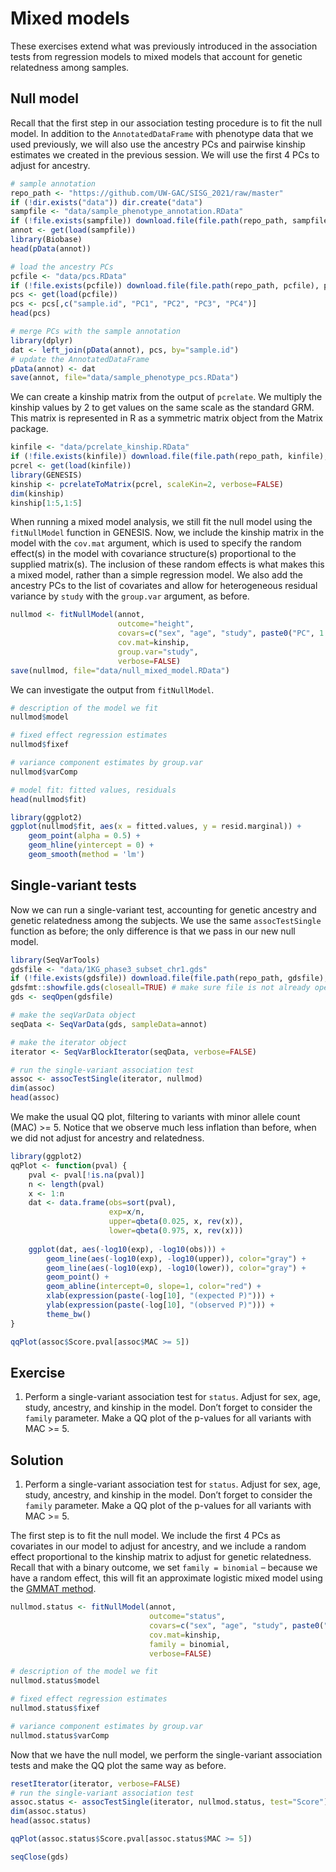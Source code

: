 # Mixed models

These exercises extend what was previously introduced in the association tests from regression models to mixed models that account for genetic relatedness among samples.

## Null model

Recall that the first step in our association testing procedure is to fit the null model. In addition to the `AnnotatedDataFrame` with phenotype data that we used previously, we will also use the ancestry PCs and pairwise kinship estimates we created in the previous session. We will use the first 4 PCs to adjust for ancestry.

```r
# sample annotation
repo_path <- "https://github.com/UW-GAC/SISG_2021/raw/master"
if (!dir.exists("data")) dir.create("data")
sampfile <- "data/sample_phenotype_annotation.RData"
if (!file.exists(sampfile)) download.file(file.path(repo_path, sampfile), sampfile)
annot <- get(load(sampfile))
library(Biobase)
head(pData(annot))

# load the ancestry PCs
pcfile <- "data/pcs.RData"
if (!file.exists(pcfile)) download.file(file.path(repo_path, pcfile), pcfile)
pcs <- get(load(pcfile))
pcs <- pcs[,c("sample.id", "PC1", "PC2", "PC3", "PC4")]
head(pcs)

# merge PCs with the sample annotation
library(dplyr)
dat <- left_join(pData(annot), pcs, by="sample.id")
# update the AnnotatedDataFrame
pData(annot) <- dat
save(annot, file="data/sample_phenotype_pcs.RData")
```

We can create a kinship matrix from the output of `pcrelate`. We multiply the kinship values by 2 to get values on the same scale as the standard GRM. This matrix is represented in R as a symmetric matrix object from the Matrix package.

```r
kinfile <- "data/pcrelate_kinship.RData"
if (!file.exists(kinfile)) download.file(file.path(repo_path, kinfile), kinfile)
pcrel <- get(load(kinfile))
library(GENESIS)
kinship <- pcrelateToMatrix(pcrel, scaleKin=2, verbose=FALSE)
dim(kinship)
kinship[1:5,1:5]
```

When running a mixed model analysis, we still fit the null model using the `fitNullModel` function in GENESIS. Now, we include the kinship matrix in the model with the `cov.mat` argument, which is used to specify the random effect(s) in the model with covariance structure(s) proportional to the supplied matrix(s). The inclusion of these random effects is what makes this a mixed model, rather than a simple regression model. We also add the ancestry PCs to the list of covariates and allow for heterogeneous residual variance by `study` with the `group.var` argument, as before.

```r
nullmod <- fitNullModel(annot, 
                        outcome="height", 
                        covars=c("sex", "age", "study", paste0("PC", 1:4)), 
                        cov.mat=kinship, 
                        group.var="study", 
                        verbose=FALSE)
save(nullmod, file="data/null_mixed_model.RData")
```

We can investigate the output from `fitNullModel`.
```r
# description of the model we fit
nullmod$model

# fixed effect regression estimates
nullmod$fixef

# variance component estimates by group.var
nullmod$varComp

# model fit: fitted values, residuals
head(nullmod$fit)

library(ggplot2)
ggplot(nullmod$fit, aes(x = fitted.values, y = resid.marginal)) + 
    geom_point(alpha = 0.5) + 
    geom_hline(yintercept = 0) + 
    geom_smooth(method = 'lm')
```

## Single-variant tests

Now we can run a single-variant test, accounting for genetic ancestry and genetic relatedness among the subjects. We use the same `assocTestSingle` function as before; the only difference is that we pass in our new null model. 

```r
library(SeqVarTools)
gdsfile <- "data/1KG_phase3_subset_chr1.gds"
if (!file.exists(gdsfile)) download.file(file.path(repo_path, gdsfile), gdsfile)
gdsfmt::showfile.gds(closeall=TRUE) # make sure file is not already open
gds <- seqOpen(gdsfile)

# make the seqVarData object
seqData <- SeqVarData(gds, sampleData=annot)

# make the iterator object
iterator <- SeqVarBlockIterator(seqData, verbose=FALSE)

# run the single-variant association test
assoc <- assocTestSingle(iterator, nullmod)
dim(assoc)
head(assoc)
```

We make the usual QQ plot, filtering to variants with minor allele count (MAC) >= 5. Notice that we observe much less inflation than before, when we did not adjust for ancestry and relatedness.

```r
library(ggplot2)
qqPlot <- function(pval) {
    pval <- pval[!is.na(pval)]
    n <- length(pval)
    x <- 1:n
    dat <- data.frame(obs=sort(pval),
                      exp=x/n,
                      upper=qbeta(0.025, x, rev(x)),
                      lower=qbeta(0.975, x, rev(x)))
    
    ggplot(dat, aes(-log10(exp), -log10(obs))) +
        geom_line(aes(-log10(exp), -log10(upper)), color="gray") +
        geom_line(aes(-log10(exp), -log10(lower)), color="gray") +
        geom_point() +
        geom_abline(intercept=0, slope=1, color="red") +
        xlab(expression(paste(-log[10], "(expected P)"))) +
        ylab(expression(paste(-log[10], "(observed P)"))) +
        theme_bw()
}    

qqPlot(assoc$Score.pval[assoc$MAC >= 5])
```


## Exercise

1. Perform a single-variant association test for `status`. Adjust for sex, age, study, ancestry, and kinship in the model. Don't forget to consider the `family` parameter. Make a QQ plot of the p-values for all variants with MAC >= 5.


## Solution

1. Perform a single-variant association test for `status`. Adjust for sex, age, study, ancestry, and kinship in the model. Don't forget to consider the `family` parameter. Make a QQ plot of the p-values for all variants with MAC >= 5.

The first step is to fit the null model. We include the first 4 PCs as covariates in our model to adjust for ancestry, and we include a random effect proportional to the kinship matrix to adjust for genetic relatedness. Recall that with a binary outcome, we set `family = binomial` -- because we have a random effect, this will fit an approximate logistic mixed model using the [GMMAT method](https://www.cell.com/ajhg/fulltext/S0002-9297(16)00063-X).

```r
nullmod.status <- fitNullModel(annot, 
                               outcome="status", 
                               covars=c("sex", "age", "study", paste0("PC", 1:4)), 
                               cov.mat=kinship, 
                               family = binomial,
                               verbose=FALSE)

# description of the model we fit
nullmod.status$model

# fixed effect regression estimates
nullmod.status$fixef

# variance component estimates by group.var
nullmod.status$varComp
```

Now that we have the null model, we perform the single-variant association tests and make the QQ plot the same way as before. 

```r
resetIterator(iterator, verbose=FALSE)
# run the single-variant association test
assoc.status <- assocTestSingle(iterator, nullmod.status, test="Score")
dim(assoc.status)
head(assoc.status)

qqPlot(assoc.status$Score.pval[assoc.status$MAC >= 5])
```

```r
seqClose(gds)
```
